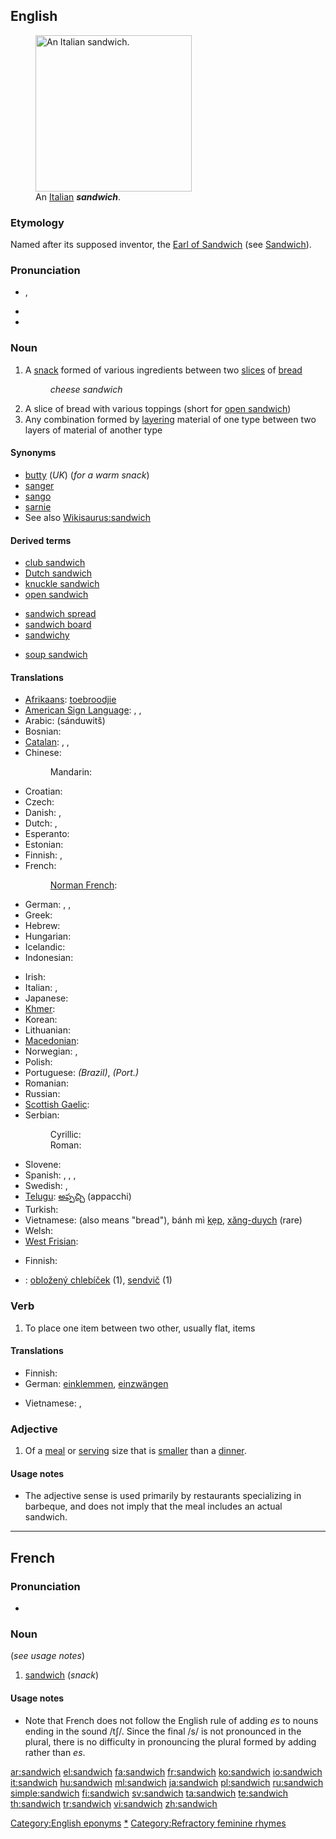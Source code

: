 {{also|Sandwich|sándwich}}
==English==
{{wikipedia}}
[[Image:Italian Sandwich.jpeg|250px|thumb|An [[Italian]] '''''sandwich'''''.]]

===Etymology===
Named after its supposed inventor, the [[w:John Montagu, 4th Earl of Sandwich|Earl of Sandwich]] (see [[Sandwich]]).

===Pronunciation===
* {{IPA|/ˈsændwɪʧ/|/ˈsændwɪdʒ/|lang=en}}, {{SAMPA|/"s{ndwItS/|/"s{ndwIdZ/|lang=en}}
* {{audio|en-us-sandwich.ogg|Audio (US)}}
* {{homophones|SDCH|lang=en}}

===Noun===
{{en-noun|sandwich|es}}

# A [[snack]] formed of various ingredients between two [[slice]]s of [[bread]]
#: ''cheese sandwich''
# A slice of bread with various toppings (short for [[open sandwich]])
# Any combination formed by [[layering]] material of one type between two layers of material of another type

====Synonyms====
* [[butty]] (''UK'') (''for a warm snack'')
* [[sanger]] {{italbrac|AU|informal}}
* [[sango]] {{italbrac|AU|informal}}
* [[sarnie]] {{italbrac|UK|informal}}
* See also [[Wikisaurus:sandwich]]

====Derived terms====
{{rel-top3|Terms derived from ''sandwich''}}
* [[club sandwich]]
* [[Dutch sandwich]]
* [[knuckle sandwich]]
* [[open sandwich]]
{{rel-mid3}}
* [[sandwich spread]]
* [[sandwich board]]
* [[sandwichy]]
{{rel-mid3}}
* [[soup sandwich]]
{{rel-bottom}}

====Translations====
{{trans-top|snack}}
* [[Afrikaans]]: [[toebroodjie]]
* [[American Sign Language]]: {{tø|ase|FlatB@FromMouth-PalmDown-FlatB@Palm-PalmUp FlatB@NearMouth-FlatB@Palm|xs=American Sign Language}}, {{tø|ase|BentB@BackHand-PalmBack-BentB@NearMouth-PalmBack BentB@BackHand-BentB@Mouth|xs=American Sign Language}}, {{tø|ase|BentB@PalmChesthigh-PalmBackThumbAside-B@FromMouth-PalmBack|xs=American Sign Language}}
* Arabic: {{Arab|[[ساندويتش]]}} (sánduwitš) {{m}}
* Bosnian: {{t-|bs|sendvič|m}}
* [[Catalan]]: {{t+|ca|badall|m}},  {{t|ca|entrepà |m}},  {{t|ca|sandvitx |m}}
* Chinese:
*: Mandarin: {{t-|cmn|三明治|tr=sānmíngzhì|sc=Hani}}
* Croatian: {{t-|hr|sendvič|m}}
* Czech: {{t-|cs|sendvič|m}}
* Danish: {{t-|da|sandwich}},  {{qualifier|local}} {{t|da|amagermad}}
* Dutch: {{t+|nl|boterham|m}}, {{t-|nl|sandwich|m}}
* Esperanto: {{t-|eo|sandviĉo|xs=Esperanto}}
* Estonian: {{t-|et|võileib}}
* Finnish: {{t+|fi|voileipä}}, {{t+|fi|kerrosvoileipä}}
* French: {{t+|fr|sandwich|m}}
*: [[Norman French]]: {{t+|fr|sannouiche|f}}
* German: {{t+|de|belegtes Brot|n}}, {{t+|de|Sandwich|n}}, {{m}}
* Greek: {{t+|el|σάντουιτς|n|tr=sántouits}}
* Hebrew: {{t+|he|כריך|tr=karikh}}
* Hungarian: {{t+|hu|szendvics}}
* Icelandic: {{t+|is|samloka|f}}
* Indonesian: {{t+|id|roti lapis|xs=Indonesian}}
{{trans-mid}}
* Irish: {{t-|ga|ceapaire|m|xs=Irish}}
* Italian: {{t-|it|tramezzino|m}}, {{t+|it|panino|m}}
* Japanese: {{t+|ja|サンドイッチ|tr=sandoitchi}}
* [[Khmer]]: {{t|km|នំប៉ុងញាត់សាច់|tr=num pong ñoat sach|sc=Khmr}}
* Korean: {{t+|ko|샌드위치|tr=saendeuwichi|sc=Hang}}
* Lithuanian: {{t+|lt|Sumuštinis|xs=Lithuanian}}
* [[Macedonian]]: {{t-|mk|сендвич|m|tr=séndvič }}
* Norwegian: {{t-|no|sandwich}}, {{t+|no|smørbrød}}
* Polish: {{t+|pl|kanapka|f}}
* Portuguese: {{t+|pt|sanduíche|m}} ''(Brazil)'', {{t-|pt|sandes|f}} ''(Port.)''
* Romanian: {{t-|ro|sandviş|n}}
* Russian: {{t+|ru|сандвич|m|tr=sándvič}}
* [[Scottish Gaelic]]: {{t-|gd|ceapaire|m|xs=Scottish Gaelic}}
* Serbian:
*: Cyrillic: {{t-|sr|сендвич|m|sc=Cyrl}}
*: Roman: {{t-|sr|sendvič|m}}
* Slovene: {{t+|sl|sendvič|m}}
* Spanish: {{t-|es|sándwich|m}}, {{t-|es|emparedado|m}}, {{qualifier|Mexico}} {{t+|es|torta|f}},  {{qualifier|Spain}} {{t-|es|bocadillo|m}}
* Swedish: {{t+|sv|sandwich|c}}, {{t+|sv|dubbelmacka|c}}
* [[Telugu]]: [[అప్పచ్చి]] (appacchi)
* Turkish: {{t+|tr|sandviç}}
* Vietnamese: {{t+|vi|bánh mì|xs=Vietnamese}} (also means "bread"), bánh mì [[kẹp]], [[xăng-duych]] (rare)
* Welsh: {{t-|cy|brechdan|xs=Welsh}}
* [[West Frisian]]: {{t-|fy|brogge|xs=West Frisian}}
{{trans-bottom}}

{{trans-top|layers of material}}
* Finnish: {{t+|fi|sandwich}}
{{trans-mid}}
{{trans-bottom}}

{{checktrans-top}}
* {{ttbc|sk}}: [[obložený chlebíček]] {{m}} (1), [[sendvič]] {{m}} (1)
{{trans-bottom}}

===Verb===
{{en-verb|sandwich|es}}

# To place one item between two other, usually flat, items

====Translations====
{{trans-top|to place one item between two other, usually flat, items}}
* Finnish: {{t-|fi|kerrostaa}}
* German: [[einklemmen]], [[einzwängen]]
{{trans-mid}}
* Vietnamese: {{t+|vi|kẹp|xs=Vietnamese}}, {{t+|vi|khoác|xs=Vietnamese}}
{{trans-bottom}}

===Adjective===
{{en-adj|-}}

# {{US}} Of a [[meal]] or [[serving]] size that is [[smaller]] than a [[dinner]].

====Usage notes====
* The adjective sense is used primarily by restaurants specializing in barbeque, and does not imply that the meal includes an actual sandwich.

[[Category:English eponyms]]
[[Category:Sandwiches|*]]
[[Category:Refractory feminine rhymes]]

----

==French==

===Pronunciation===
* {{audio|Fr-sandwich.ogg|audio}}

===Noun===
{{fr-noun|m}} (''see usage notes'')

# [[sandwich#English|sandwich]] (''snack'')

====Usage notes====
* Note that French does not follow the English rule of adding ''es'' to nouns ending in the sound /tʃ/. Since the final /s/ is not pronounced in the plural, there is no difficulty in pronouncing the plural formed by adding {{template|s}} rather than ''es''.

[[ar:sandwich]]
[[el:sandwich]]
[[fa:sandwich]]
[[fr:sandwich]]
[[ko:sandwich]]
[[io:sandwich]]
[[it:sandwich]]
[[hu:sandwich]]
[[ml:sandwich]]
[[ja:sandwich]]
[[pl:sandwich]]
[[ru:sandwich]]
[[simple:sandwich]]
[[fi:sandwich]]
[[sv:sandwich]]
[[ta:sandwich]]
[[te:sandwich]]
[[th:sandwich]]
[[tr:sandwich]]
[[vi:sandwich]]
[[zh:sandwich]]